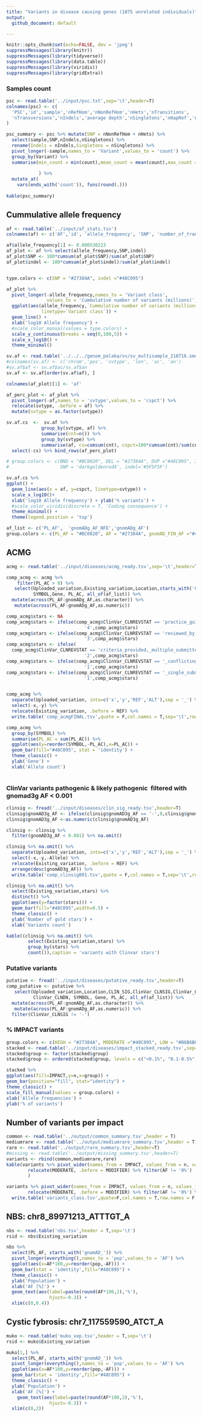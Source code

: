 ```yaml
---
title: "Variants in disease causing genes (1075 unrelated individuals)"
output: 
  github_document: default

---
```


```r
knitr::opts_chunk$set(echo=FALSE, dev = 'jpeg')
suppressMessages(library(knitr))
suppressMessages(library(tidyverse))
suppressMessages(library(data.table))
suppressMessages(library(viridis))
suppressMessages(library(gridExtra))
```

### Samples count

```r
psc <- read.table('../input/psc.txt',sep='\t',header=T)
colnames(psc) <- c(
  'PSC','id','sample','nRefHom','nNonRefHom','nHets','nTransitions',
  'nTransversions','nIndels','average depth','nSingletons','nHapRef','nHapAlt','nMissing'
)

psc_summary <- psc %>% mutate(SNP = nNonRefHom + nHets) %>%
  select(sample,SNP,nIndels,nSingletons) %>%
  rename(Indels = nIndels,Singletons = nSingletons) %>%
  pivot_longer(-sample,names_to = 'Variant',values_to = 'count') %>%
  group_by(Variant) %>%
  summarise(min_count = min(count),mean_count = mean(count),max_count = max(count),
            
            ) %>%
  mutate_at(
    vars(ends_with('count')), funs(round(.)))
  
kable(psc_summary)
```


## Cummulative allele frequency


```r
af <- read.table('../input/af_stats.tsv')
colnames(af) <- c('AF','id', 'allele_frequency', 'SNP', 'number_of_transitions', 'number_of transversions', 'indel', 'repeat-consistent','repeat-inconsistent', 'not_applicable')

af$allele_frequency[1] <- 0.000530223
af_plot <- af %>% select(allele_frequency,SNP,indel)
af_plot$SNP <- 100*cumsum(af_plot$SNP)/sum(af_plot$SNP)
af_plot$indel <- 100*cumsum(af_plot$indel)/sum(af_plot$indel)


type.colors <- c(SNP = "#27384A", indel ="#48C095")

af_plot %>%
  pivot_longer(-allele_frequency,names_to = 'Variant class',
               values_to = 'Cummulative number of variants (millions)') %>%
  ggplot(aes(allele_frequency,`Cummulative number of variants (millions)`,
             linetype=`Variant class`)) +
  geom_line() +
  xlab('log10 Allele frequency') +
  #scale_color_manual(values = type.colors) +
  scale_y_continuous(breaks = seq(0,100,5)) +
  scale_x_log10() +
  theme_minimal()


```


```r
sv.af <- read.table('../../../genom_polaka/sv/sv_multisample_210716.smoove.square.unrelated.af_stats_PASS.tsv',header=T)
#colnames(sv.af) <- c('chrom','pos', 'svtype', 'len', 'ac', 'an')
#sv.af$af <- sv.af$ac/sv.af$an
sv.af <- sv.af[order(sv.af$af), ]

colnames(af_plot)[1] <- 'af'

af_perc_plot <- af_plot %>%
  pivot_longer(-af,names_to = 'svtype',values_to = 'cspct') %>%
  relocate(svtype, .before = af) %>%
  mutate(svtype = as.factor(svtype))

sv.af.cs  <-  sv.af %>%
             group_by(svtype, af) %>%
             summarise(cnt=n()) %>%
             group_by(svtype) %>%
             summarise(af, cs=cumsum(cnt), cspct=100*cumsum(cnt)/sum(cnt)) %>%
  select(-cs) %>% bind_rows(af_perc_plot)

# group.colors <- c(BND = "#BC0020", DEL = "#27384A", DUP ="#48C095", INV = "blue",
#                   SNP = 'darkgoldenrod4', indel='#5F5F5F')

sv.af.cs %>%
ggplot() +
  geom_line(aes(x = af, y=cspct, linetype=svtype)) +
  scale_x_log10()+
  xlab('log10 Allele frequency') + ylab('% variants') +
  #scale_color_viridis(discrete = T, 'Coding consequence') +
  theme_minimal() +
  theme(legend.position = 'top')


```

```r
af_list <- c('PL_AF',  'gnomADg_AF_NFE','gnomADg_AF')
group.colors <- c(PL_AF = "#BC0020", AF = "#27384A", gnomAD_FIN_AF ="#48C095", gnomAD_AF_NFE = "#B6B6B6",EUR_AF='#5F5F5F')

```

## ACMG

```r
acmg <- read.table('../input/diseases/acmg_ready.tsv',sep='\t',header=T)

comp_acmg <- acmg %>% 
    filter(PL_AC > 0) %>%
   select(Uploaded_variation,Existing_variation,Location,starts_with('ClinVar'), 
          SYMBOL,Gene, PL_AC, all_of(af_list)) %>%
  mutate(across(PL_AF:gnomADg_AF,as.character)) %>%
   mutate(across(PL_AF:gnomADg_AF,as.numeric))

comp_acmg$stars <- NA
comp_acmg$stars <- ifelse(comp_acmg$ClinVar_CLNREVSTAT == 'practice_guideline',
                             '4',comp_acmg$stars)
comp_acmg$stars <- ifelse(comp_acmg$ClinVar_CLNREVSTAT == 'reviewed_by_expert_panel',
                             '3',comp_acmg$stars)
comp_acmg$stars <- ifelse(
  comp_acmg$ClinVar_CLNREVSTAT == 'criteria_provided,_multiple_submitters,_no_conflicts',
                             '2',comp_acmg$stars)
comp_acmg$stars <- ifelse(comp_acmg$ClinVar_CLNREVSTAT == '_conflicting_interpretations',
                             '1',comp_acmg$stars)
comp_acmg$stars <- ifelse(comp_acmg$ClinVar_CLNREVSTAT == '_single_submitter',
                             '1',comp_acmg$stars)


comp_acmg %>% 
  separate(Uploaded_variation, into=c('x','y','REF','ALT'),sep = '_') %>%
  select(-x,-y) %>%
  relocate(Existing_variation, .before = REF) %>%
  write.table('comp_acmgFINAL.tsv',quote = F,col.names = T,sep='\t',row.names = F)

comp_acmg %>% 
  group_by(SYMBOL) %>%
  summarise(PL_AC = sum(PL_AC)) %>%
  ggplot(aes(y=reorder(SYMBOL,-PL_AC),x=PL_AC)) +
  geom_bar(fill="#48C095", stat = 'identity') + 
  theme_classic() +
  ylab('Gene') +
  xlab('Allele count') 
  
```


### ClinVar variants pathogenic & likely pathogenic \ filtered with gnomad3g AF < 0.001

```r
clinsig <- fread('../input/diseases/clin_sig_ready.tsv',header=T) 
clinsig$gnomAD3g_AF <- ifelse(clinsig$gnomAD3g_AF == '-',0,clinsig$gnomAD3g_AF)
clinsig$gnomAD3g_AF <-as.numeric(clinsig$gnomAD3g_AF)

clinsig <- clinsig %>%
  filter(gnomAD3g_AF < 0.001) %>% na.omit()

clinsig %>% na.omit() %>%
  separate(Uploaded_variation, into=c('x','y','REF','ALT'),sep = '_') %>%
  select(-x,-y,-Allele) %>%
  relocate(Existing_variation, .before = REF) %>%
  arrange(desc(gnomAD3g_AF)) %>%
  write.table('comp_clinsig001.tsv',quote = F,col.names = T,sep='\t',row.names = F)

clinsig %>% na.omit() %>%
  select(Existing_variation,stars) %>% 
  distinct() %>%
  ggplot(aes(y=factor(stars))) +
  geom_bar(fill="#48C095",width=0.5) + 
  theme_classic() +
  ylab('Number of gold stars') +
  xlab('Variants count') 

kable((clinsig %>% na.omit() %>%
        select(Existing_variation,stars) %>% 
        group_by(stars) %>%
        count()),caption = 'variants with Clinvar stars')

```

<!-- ### ClinVar variants pathogenic & likely pathogenic \ filtered with gnomad3g AF < 0.01 -->

<!-- ```{r clinvar_01, echo=FALSE, warning=FALSE} -->
<!-- clinsig <- fread('../input/diseases/clin_sig_ready.tsv',header=T)  -->
<!-- clinsig$gnomAD3g_AF <- ifelse(clinsig$gnomAD3g_AF == '-',0,clinsig$gnomAD3g_AF) -->
<!-- clinsig$gnomAD3g_AF <-as.numeric(clinsig$gnomAD3g_AF) -->

<!-- clinsig <- clinsig %>% -->
<!--   filter(gnomAD3g_AF < 0.01) %>% na.omit() -->

<!-- clinsig %>% na.omit() %>% -->
<!--   separate(Uploaded_variation, into=c('x','y','REF','ALT'),sep = '_') %>% -->
<!--   select(-x,-y,-Allele) %>% -->
<!--   relocate(Existing_variation, .before = REF) %>% -->
<!--   arrange(desc(gnomAD3g_AF)) %>% -->
<!--   write.table('comp_clinsig01.tsv',quote = F,col.names = T,sep='\t',row.names = F) -->

<!-- clinsig %>% na.omit() %>% -->
<!--   select(Existing_variation,stars) %>%  -->
<!--   distinct() %>% -->
<!--   ggplot(aes(y=factor(stars))) + -->
<!--   geom_bar(fill="#48C095",width=0.5) +  -->
<!--   theme_classic() + -->
<!--   ylab('Number of gold stars') + -->
<!--   xlab('Variants count')  -->

<!-- kable((clinsig %>% na.omit() %>% -->
<!--         select(Existing_variation,stars) %>%  -->
<!--         group_by(stars) %>% -->
<!--         count()),caption = 'variants with Clinvar stars') -->


<!-- ``` -->



### Putative variants

```r
putative <- fread('../input/diseases/putative_ready.tsv',header=T)
comp_putative <- putative %>% 
   select(Uploaded_variation,Location,CLIN_SIG,ClinVar_CLNSIG,ClinVar_CLNREVSTAT,
          ClinVar_CLNDN, SYMBOL, Gene, PL_AC, all_of(af_list)) %>%
  mutate(across(PL_AF:gnomADg_AF,as.character)) %>%
   mutate(across(PL_AF:gnomADg_AF,as.numeric)) %>%
  filter(ClinVar_CLNSIG != '-') 

```

### % IMPACT variants

```r
group.colors <- c(HIGH = "#27384A", MODERATE ="#48C095", LOW = "#B6B6B6")
stacked <- read.table('../input/diseases/impact_stacked_ready.tsv',sep='\t',header=T)
stacked$group <- factor(stacked$group)
stacked$group <- ordered(stacked$group, levels = c("<0.1%", "0.1-0.5%", ">0.5%"))

stacked %>%
ggplot(aes(fill=IMPACT,y=n,x=group)) +
geom_bar(position="fill", stat="identity") +
theme_classic() +
scale_fill_manual(values = group.colors) +
xlab('Allele frequencies') +
ylab('% of variants') 


```



## Number of variants per impact

```r
common <- read.table('../output/common_summary.tsv',header = T)
mediumrare <- read.table('../output/mediumrare_summary.tsv',header = T)
rare <- read.table('../output/rare_summary.tsv',header=T)
#missing <- read.table('../output/missing_summary.tsv',header=T)
variants <- rbind(common,mediumrare,rare)
kable(variants %>% pivot_wider(names_from = IMPACT, values_from = n, values_fill = 0) %>%
        relocate(MODERATE, .before = MODIFIER) %>% filter(AF != '0%')
        )

variants %>% pivot_wider(names_from = IMPACT, values_from = n, values_fill = 0) %>%
        relocate(MODERATE, .before = MODIFIER) %>% filter(AF != '0%') %>%
  write.table('variants_class.tsv',quote=F,col.names = T,row.names = F,sep='\t')
```

<!-- ### Variants per coding consequence -->

<!-- ```{r, echo=FALSE,warning=F} -->
<!-- consequence <- read.table('plik_do_wykresu_consequence_data.tsv',header=T, -->
<!--                           sep='\t') -->

<!-- consequence$group <- factor( -->
<!--   consequence$group, levels = c('0 - 0.1%','0.1 - 0.2%', '0.2 - 0.5%', -->
<!--                                 '0.5 - 1%','1 - 2%','2 - 5%','5 - 10%', -->
<!--                                 '10 - 50%','50 - 100%')) -->

<!-- consequence$Konsekwencje <- consequence$Coding_var_category -->
<!-- levels(consequence$Konsekwencje) <-list(`wariant w regionie 3'UTR` = '3utr_variant',  -->
<!--                                         `wariant w regionie 5'UTR` = '5utr_variant', -->
<!--                                         `przesunięcie ramki odczytu` = 'frameshift_variant', -->
<!--                                         `insercja/delecja` = 'inframe_indel', -->
<!--                                         `wariant synonimiczny` = 'missense_variant', -->
<!--                                         `wariant niekodujący` = 'nonexonic', -->
<!--                                         inne = 'other', -->
<!--                                         `wariant splicingowy`='splicing_variant', -->
<!--                                         `wariant w kodonie start/stop` = 'start_stop_variant', -->
<!--                                         `wariant synonimiczny` = 'synonymous_variant') -->

<!-- consequence$Coding_var_category <- gsub('_',' ',consequence$Coding_var_category) -->

<!-- cons_plot <- consequence %>% group_by(Coding_var_category, group) %>% -->
<!--   summarise(n = sum(n)) %>%  -->
<!--   mutate(percentage = n/(sum(n)), -->
<!--          minmax = (n - min(n))/(max(n)-min(n)) -->
<!--            ) -->

<!-- cons_plot_pl <- consequence %>% group_by(Konsekwencje, group) %>% -->
<!--   summarise(n = sum(n)) %>%  -->
<!--   mutate(percentage = n/(sum(n)), -->
<!--          minmax = (n - min(n))/(max(n)-min(n)) -->
<!--            ) -->

<!-- cons_plot_pl %>% filter(Konsekwencje != 'inne') %>% -->
<!--   ggplot(aes(x=as.numeric(group),y=percentage,fill=Konsekwencje)) + -->
<!--   geom_area(alpha=0.6 , size=.5, colour="white",position = 'fill') + -->
<!--     scale_fill_viridis(discrete = T,'Typ wariantu') + -->
<!--   theme_minimal() + -->
<!--   scale_x_continuous(breaks = seq(1,9,2), labels = unique(cons_plot$group)[seq(1,9,2)]) + -->
<!--   scale_y_continuous(breaks = seq(0,1,0.25),labels = c('0%','25%','50%','75%','100%')) + -->
<!-- xlab('Przedziały częstości alleli') + -->
<!--   ylab('Procentowy udział wariantów w danym przedziale')  -->

<!-- cons_plot %>% filter(Coding_var_category != 'other') %>% -->
<!--   ggplot(aes(x=as.numeric(group),y=percentage,fill=Coding_var_category)) + -->
<!--   geom_area(alpha=0.6 , size=.5, colour="white",position = 'fill') + -->
<!--     scale_fill_viridis(discrete = T,'Coding consequence') + -->
<!--   theme_minimal() + -->
<!--   scale_x_continuous(breaks = seq(1,9,2), labels = unique(cons_plot$group)[seq(1,9,2)]) + -->
<!--   scale_y_continuous(breaks = seq(0,1,0.25),labels = c('0%','25%','50%','75%','100%')) + -->
<!-- xlab('Allele frequency') + -->
<!--   ylab('Normalized percentage')  -->

<!-- ``` -->

<!-- ### Variants per non-coding consequence -->

<!-- ```{r non-coding consequence, echo=FALSE} -->
<!-- consequence$noncoding.var_category <- gsub('_',' ',consequence$noncoding.var_category) -->

<!-- cons_plot <- consequence %>% group_by(noncoding.var_category, group) %>% -->
<!--   summarise(n = sum(n)) %>%  -->
<!--   mutate(percentage = n/(sum(n)), -->
<!--          minmax = (n - min(n))/(max(n)-min(n)) -->
<!--            ) -->

<!-- cons_plot %>%  -->
<!--   ggplot(aes(x=as.numeric(group),y=percentage,fill=noncoding.var_category)) + -->
<!--   geom_area(alpha=0.6 , size=.5, colour="white",position = 'fill') + -->
<!--     scale_fill_viridis(discrete = T, 'Coding consequence') + -->
<!--   theme_minimal() + -->
<!--   scale_x_continuous(breaks = seq(1,9,2), labels = unique(cons_plot$group)[seq(1,9,2)]) + -->
<!-- xlab('Allele frequency') + -->
<!--   ylab('Normalized percentage')  -->

<!-- ``` -->



## NBS: chr8_89971213_ATTTGT_A 

```r
nbs <- read.table('nbs.tsv',header = T,sep='\t') 
rsid <- nbs$Existing_variation

nbs %>% 
  select(PL_AF, starts_with('gnomAD_')) %>%
  pivot_longer(everything(),names_to = 'pop',values_to = 'AF') %>%
  ggplot(aes(x=AF*100,y=reorder(pop,-AF))) +
  geom_bar(stat = 'identity',fill="#48C095") +
  theme_classic() +
  ylab('Population') +
  xlab('AF [%]') +
  geom_text(aes(label=paste(round(AF*100,2),'%'),
                hjust=-0.3)) +
  xlim(c(0,0.4))

```


## Cystic fybrosis: chr7_117559590_ATCT_A

```r
muko <- read.table('muko_vep.tsv',header = T,sep='\t') 
rsid <- muko$Existing_variation

muko[1,] %>%
  select(PL_AF, starts_with('gnomAD_')) %>%
  pivot_longer(everything(),names_to = 'pop',values_to = 'AF') %>%
  ggplot(aes(x=AF*100,y=reorder(pop,-AF))) +
  geom_bar(stat = 'identity',fill="#48C095") +
  theme_classic() +
  ylab('Population') +
  xlab('AF [%]') +
    geom_text(aes(label=paste(round(AF*100,2),'%'),
                hjust=-0.3)) +
  xlim(c(0,2))
```

<!-- ## CFTR deletions -->

<!-- ```{r CFTR, echo=FALSE} -->
<!-- muko <- read.table('CFTR.tsv',header = T,sep='\t') %>% -->
<!--   select(Uploaded_variation,PL_AF, starts_with('gnomAD_'),VARIANT_CLASS) -->

<!-- dels <- muko %>% filter(VARIANT_CLASS == 'deletion', gnomAD_AF != '-')  -->
<!-- dels[,3:11] <- dels[,3:11] %>% mutate_if(is.factor,as.character)  -->
<!-- dels[,3:11] <- dels[,3:11] %>% mutate_if(is.character,as.numeric)  -->

<!-- dels %>% select(-VARIANT_CLASS)  %>% -->
<!--   pivot_longer(-Uploaded_variation,names_to = 'pop',values_to = 'AF') %>% -->
<!--   ggplot(aes(x=AF*100,y=reorder(pop,-AF),fill=Uploaded_variation)) + -->
<!--   geom_bar(stat = 'identity',position = 'fill') + -->
<!--   scale_fill_viridis(discrete = T, 'Variant') + -->
<!--   theme_classic() + -->
<!--   ylab('Population') + -->
<!--   xlab('AF [%]')  -->

<!-- kable(dels %>% select(-VARIANT_CLASS)) -->
<!-- ``` -->





